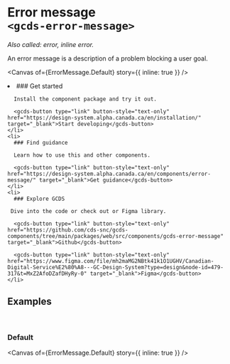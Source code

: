 
<Meta of={ErrorMessage} name="Overview" />

# Error message<br/>`<gcds-error-message>`

_Also called: error, inline error._

An error message is a description of a problem blocking a user goal.

<Canvas
  of={ErrorMessage.Default}
  story={{ inline: true }}
/>

<div className="intro-boxes">
  <gcds-grid tag="ul" columns="1fr" columns-tablet="1fr 1fr 1fr" gap="400">
    <li>
      ### Get started

      Install the component package and try it out.

      <gcds-button type="link" button-style="text-only" href="https://design-system.alpha.canada.ca/en/installation/" target="_blank">Start developing</gcds-button>
    </li>
    <li>
      ### Find guidance

      Learn how to use this and other components.

      <gcds-button type="link" button-style="text-only" href="https://design-system.alpha.canada.ca/en/components/error-message/" target="_blank">Get guidance</gcds-button>
    </li>
    <li>
      ### Explore GCDS

     Dive into the code or check out or Figma library.

      <gcds-button type="link" button-style="text-only" href="https://github.com/cds-snc/gcds-components/tree/main/packages/web/src/components/gcds-error-message" target="_blank">Github</gcds-button>

      <gcds-button type="link" button-style="text-only" href="https://www.figma.com/file/mh2maMG2NBtk41k1O1UGHV/Canadian-Digital-Service%E2%80%A8---GC-Design-System?type=design&node-id=479-317&t=MxZ2AfoDZafDHyRy-0" target="_blank">Figma</gcds-button>
    </li>
  </gcds-grid>
</div>

## Examples
<br/>

### Default

<Canvas
  of={ErrorMessage.Default}
  story={{ inline: true }}
/>

